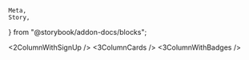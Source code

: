 
    Meta,
    Story,
} from "@storybook/addon-docs/blocks";


<Meta title="Tailwind UI / BlogSections" />


<Story name="2ColumnWithSignUp">
    <2ColumnWithSignUp />
</Story>

<Story name="3ColumnCards">
    <3ColumnCards />
</Story>

<Story name="3ColumnWithBadges">
    <3ColumnWithBadges />
</Story>
